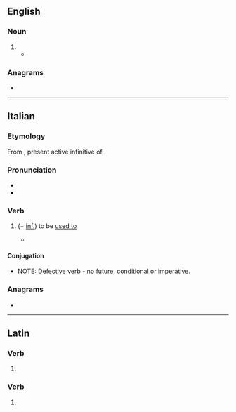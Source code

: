 ==English==

===Noun===
{{en-noun}}

# {{alternative form of|en|soler}}
#* {{RQ:Scott Ivanhoe|volume=I|chapter=VII|page=101|passage=The cup-bearer shrugged his shoulders in displeasure. "I thought to have lodged him in the '''solere''' chamber," said he; "but since he is so unsocial to Christians, e'en let him take the next stall to Isaac the Jew's.— [...]"}}

{{Webster 1913}}

===Anagrams===
* {{anagrams|en|a=eelors|Loeser|Lorees|or else|resole}}

----

==Italian==

===Etymology===
From {{inh|it|la|solēre}}, present active infinitive of {{m|la|soleō||be accustomed}}.

===Pronunciation===
* {{it-IPA|solére}}
* {{rhymes|it|ere}}

===Verb===
{{it-verb|e/sòglio,soléi[rare],sòlito.fut:-.imp:-}}

# {{lb|it|intransitive|also|impersonal}} (+ [[infinitive|inf.]]) to be [[used to]]
#* {{quote-journal|it|title=Il presidente Trump e la strategia della rissa nel dibattito. Così conta di recuperare lo svantaggio|trans-title=President Trmup and the strategy of fighting in the debate. This is how he counts on making up for the disadvantage|url=https://rep.repubblica.it/pwa/generale/2020/09/30/news/diden_trump_presidenziali_dibattito-269041791|magazine={{w|la Repubblica}}|date=30 September 2020|author=Federico Rampini|passage=La più antica liberaldemocrazia della storia, quella che un tempo '''soleva''' chiamarsi "la guida del mondo libero", è in una delle fasi tristi della sua storia e il dibattito di Cleveland ne ha dato ulteriore conferma.|t=The most ancient liberal democracy in history, the one that once '''used to''' call itself "the leader of the free world", is in one of the sad phases of its history and the debate in Cleveland further confirmed it.}}

====Conjugation====
* NOTE: [[defective verb|Defective verb]] - no future, conditional or imperative.
{{it-conj-ere|sol|essere
|ger=-|presp=-|pastp=solito
|pres1s=soglio|pres2s=suoli|pres3s=suole|pres1p=sogliamo|pres3p=sogliono
|prem3s2=-|prem3p=solerono|prem3p2=-
|fut1s=-|fut2s=-|fut3s=-|fut1p=-|fut2p=-|fut3p=-
|cond1s=-|cond2s=-|cond3s=-|cond1p=-|cond2p=-|cond3p=-
|sub123s=soglia|sub1p=sogliamo|sub2p=sogliate|sub3p=sogliano
|imp2s=-|imp3s=-|imp1p=-|imp2p=-|imp3p=-}}

===Anagrams===
* {{anagrams|it|a=eelors|lesero}}

----

==Latin==

===Verb===
{{la-verb-form|sōlēre}}

# {{inflection of|la|sōlor||2|s|pres|actv|subj}}

===Verb===
{{la-verb-form|solēre}}

# {{inflection of|la|soleō||pres|actv|inf}}